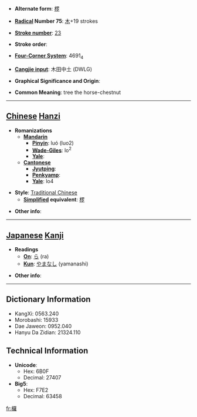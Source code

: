 * '''Alternate form''': [[椤]]

* '''[[Wiktionary:Chinese radical index| Radical]] Number 75''': [[Wiktionary:Chinese radical index 木|木]]+19 strokes

* '''[[Wiktionary:Chinese total strokes index|Stroke number]]''': [[Wiktionary:Chinese total strokes index 23|23]]

* '''Stroke order''': 

* '''[[Wiktionary:Chinese four corner index|Four-Corner System]]''': 4691<sub>4</sub>

* '''[[Wiktionary:Chinese Cangjie index|Cangjie input]]''': 木田中土 (DWLG)

* '''Graphical Significance and Origin''': 

* '''Common Meaning''': tree the horse-chestnut

----

== [[Chinese]] [[Hanzi]] ==

* '''Romanizations'''
** '''[[Mandarin]]'''
*** '''[[Pinyin]]''': luó (luo2)
*** '''[[Wade-Giles]]''': lo<sup>2</sup>
*** '''[[Yale]]''': 
** '''[[Cantonese]]'''
*** '''[[Jyutping]]''':
*** '''[[Penkyamp]]''': 
*** '''[[Yale]]''': lo4

* '''Style''': [[Traditional Chinese]] 
** '''[[Simplified Chinese|Simplified]] equivalent''': [[椤]]

* '''Other info''': 

----

== [[Japanese]] [[Kanji]] ==

* '''Readings'''
** '''[[On]]''': [[ら]] (ra)
** '''[[Kun]]''': [[やまなし]] (yamanashi)

* '''Other info''':  

----

== Dictionary Information ==

* KangXi: 0563.240
* Morobashi: 15933
* Dae Jaweon: 0952.040
* Hanyu Da Zidian: 21324.110

== Technical Information ==

* '''Unicode''':
** Hex: 6B0F
** Decimal: 27407
* '''Big5''':
** Hex: F7E2
** Decimal: 63458

[[fr:欏]]